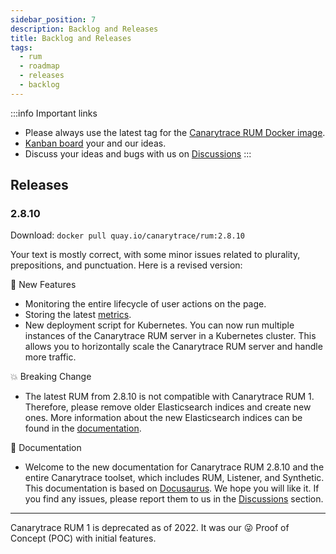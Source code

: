 ```yaml
---
sidebar_position: 7
description: Backlog and Releases
title: Backlog and Releases
tags:
  - rum
  - roadmap
  - releases
  - backlog
---
```


:::info Important links
- Please always use the latest tag for the [Canarytrace RUM Docker image](https://quay.io/repository/canarytrace/rum?tab=tags).
- [Kanban board](https://github.com/orgs/canarytrace/projects/3) your and our ideas.
- Discuss your ideas and bugs with us on [Discussions](https://github.com/canarytrace/documentation/discussions/categories/rum)
:::


## Releases

### 2.8.10
Download: `docker pull quay.io/canarytrace/rum:2.8.10`

Your text is mostly correct, with some minor issues related to plurality, prepositions, and punctuation. Here is a revised version:

🚀 New Features
- Monitoring the entire lifecycle of user actions on the page.
- Storing the latest [metrics](./rumClient#rumClient#browser-data-collected).
- New deployment script for Kubernetes. You can now run multiple instances of the Canarytrace RUM server in a Kubernetes cluster. This allows you to horizontally scale the Canarytrace RUM server and handle more traffic.

💥 Breaking Change
- The latest RUM from 2.8.10 is not compatible with Canarytrace RUM 1. Therefore, please remove older Elasticsearch indices and create new ones. More information about the new Elasticsearch indices can be found in the [documentation](./elasticsearch#indices).

📝 Documentation
- Welcome to the new documentation for Canarytrace RUM 2.8.10 and the entire Canarytrace toolset, which includes RUM, Listener, and Synthetic. This documentation is based on [Docusaurus](https://docusaurus.io/). We hope you will like it. If you find any issues, please report them to us in the [Discussions](https://github.com/canarytrace/documentation/discussions) section.

---

Canarytrace RUM 1 is deprecated as of 2022. It was our 😜 Proof of Concept (POC) with initial features.


<FeedbackFooter />